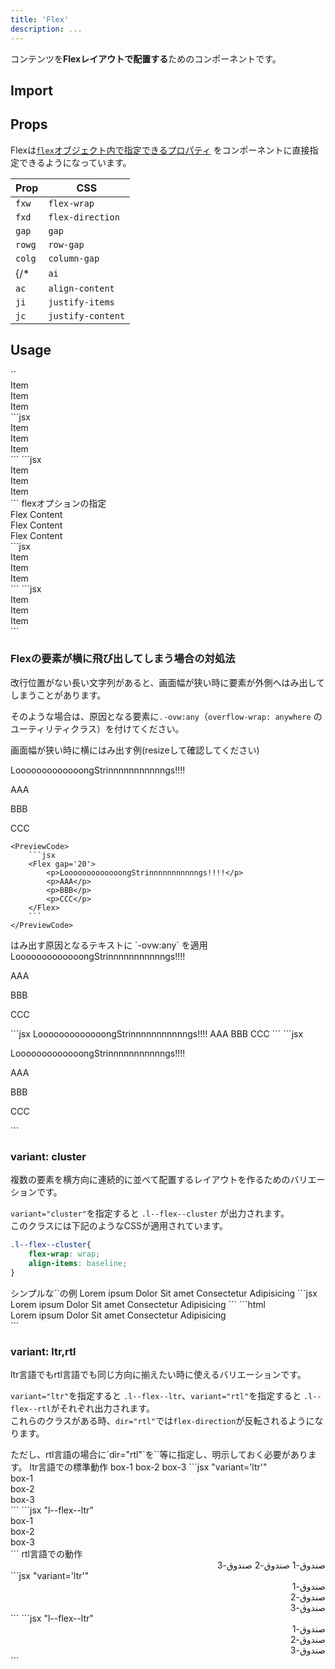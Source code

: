 ```yaml
---
title: 'Flex'
description: ...
---
```



コンテンツを**Flexレイアウトで配置する**ためのコンポーネントです。


## Import

<ImportCode component='Flex' />


## Props


Flexは[`flex`オブジェクト内で指定できるプロパティ](/ja/props/css-props/#grid--flex) をコンポーネントに直接指定できるようになっています。

|Prop|CSS|
|---|---|
|`fxw`|`flex-wrap`|
|`fxd`|`flex-direction`|
|`gap`|`gap`|
|`rowg`|`row-gap`|
|`colg`|`column-gap`|
{/* |`ai`|`align-items`|
|`ac`|`align-content`|
|`ji`|`justify-items`|
|`jc`|`justify-content`| */}



## Usage

<Preview>
	<PreviewTitle>`<Flex>`</PreviewTitle>
	<PreviewArea p={40}>
		<Flex className='has--itemGuide'>
			<div>Item</div>
			<div>Item</div>
			<div>Item</div>
		</Flex>
	</PreviewArea>
	<PreviewCode slot='tab' label='JSX'>
	```jsx
	<Flex>
		<div>Item</div>
		<div>Item</div>
		<div>Item</div>
	</Flex>
	```
	</PreviewCode>
	<PreviewCode slot='tab' label='HTML'>
	```jsx
	<div class="l--flex">
		<div>Item</div>
		<div>Item</div>
		<div>Item</div>
	</div>
	```
	</PreviewCode>
</Preview>

<Preview>
	<PreviewTitle>flexオプションの指定</PreviewTitle>
	<PreviewArea resize p={40}>
		<Flex gap={30} fxw='wrap' jc="center" className='has--itemGuide'>
			<div>Flex Content</div>
			<div>Flex Content</div>
			<div>Flex Content</div>
		</Flex>
	</PreviewArea>
	<PreviewCode slot='tab' label='JSX'>
	```jsx
	<Flex fxw='wrap' jc='center' gap='20'>
		<div>Item</div>
		<div>Item</div>
		<div>Item</div>
	</Flex>
	```
	</PreviewCode>
	<PreviewCode slot='tab' label='HTML'>
	```jsx
	<div class="l--flex -fxw:w -gap:30 -jc:c">
		<div>Item</div>
		<div>Item</div>
		<div>Item</div>
	</div>
	```
	</PreviewCode>
</Preview>



### Flexの要素が横に飛び出してしまう場合の対処法

改行位置がない長い文字列があると、画面幅が狭い時に要素が外側へはみ出してしまうことがあります。

そのような場合は、原因となる要素に`.-ovw:any`（`overflow-wrap: anywhere` のユーティリティクラス）を付けてください。


<Preview>
	<PreviewTitle>
		画面幅が狭い時に横にはみ出す例(resizeして確認してください)
	</PreviewTitle>
	<PreviewArea resize p={40}>
		<Flex gap='20' className='has--itemGuide'>
			<p>LooooooooooooongStrinnnnnnnnnnngs!!!!</p>
			<p>AAA</p>
			<p>BBB</p>
			<p>CCC</p>
		</Flex>
	</PreviewArea>
	
	<PreviewCode>
		```jsx
		<Flex gap='20'>
			<p>LooooooooooooongStrinnnnnnnnnnngs!!!!</p>
			<p>AAA</p>
			<p>BBB</p>
			<p>CCC</p>
		</Flex>
		```
	</PreviewCode>
</Preview>

<Preview>
	<PreviewTitle>
		はみ出す原因となるテキストに `-ovw:any` を適用
	</PreviewTitle>
	<PreviewArea resize p='20'>
		<Flex gap='20' className='has--itemGuide'>
			<Text ovw='any'>LooooooooooooongStrinnnnnnnnnnngs!!!!</Text>
			<p>AAA</p>
			<p>BBB</p>
			<p>CCC</p>
		</Flex>
	</PreviewArea>
	<PreviewCode slot='tab' label='JSX'>
	```jsx
		<Flex gap='20'>
			<Text ovw='any'>LooooooooooooongStrinnnnnnnnnnngs!!!!</Text>
			<Text>AAA</Text>
			<Text>BBB</Text>
			<Text>CCC</Text>
		</Flex>
	```
	</PreviewCode>
	<PreviewCode slot='tab' label='HTML'>
	```jsx
	<div class="l--flex -gap:20">
		<p className="-ovw:any">LooooooooooooongStrinnnnnnnnnnngs!!!!</p>
		<p>AAA</p>
		<p>BBB</p>
		<p>CCC</p>
	</div>
	```
	</PreviewCode>
</Preview>



### variant: cluster

複数の要素を横方向に連続的に並べて配置するレイアウトを作るためのバリエーションです。

`variant="cluster"`を指定すると `.l--flex--cluster` が出力されます。  
このクラスには下記のようなCSSが適用されています。

```css
.l--flex--cluster{
	flex-wrap: wrap;
	align-items: baseline;
}
```

<Preview>
	<PreviewTitle>シンプルな`<Cluster>`の例</PreviewTitle>
	<PreviewArea resize p='box:l'>
		<Flex variant='cluster' gap='20'>
			<Badge>Lorem ipsum</Badge>
			<Badge>Dolor</Badge>
			<Badge>Sit amet</Badge>
			<Badge>Consectetur</Badge>
			<Badge>Adipisicing</Badge>
		</Flex>
	</PreviewArea>
	<PreviewCode slot="tab" label="JSX">
	```jsx
	<Flex variant='cluster' gap='20'>
		<Badge>Lorem ipsum</Badge>
		<Badge>Dolor</Badge>
		<Badge>Sit amet</Badge>
		<Badge>Consectetur</Badge>
		<Badge>Adipisicing</Badge>
	</Flex>
	```
	</PreviewCode>
	<PreviewCode slot="tab" label="HTML">
	```html
	<div class="l--flex l--flex--cluster -gap:20">
		<span class="b--badge">Lorem ipsum</span>
		<span class="b--badge">Dolor</span>
		<span class="b--badge">Sit amet</span>
		<span class="b--badge">Consectetur</span>
		<span class="b--badge">Adipisicing</span>
	</div>
	```
	</PreviewCode>
</Preview>


### variant: ltr,rtl

ltr言語でもrtl言語でも同じ方向に揃えたい時に使えるバリエーションです。

`variant="ltr"`を指定すると `.l--flex--ltr`、`variant="rtl"`を指定すると `.l--flex--rtl`がそれぞれ出力されます。  
これらのクラスがある時、`dir="rtl"`では`flex-direction`が反転されるようになります。


<Callout type="info">
ただし、rtl言語の場合に`dir="rtl"`を`<html>`等に指定し、明示しておく必要があります。
</Callout>


<Preview>
	<PreviewTitle>ltr言語での標準動作</PreviewTitle>
	<PreviewArea p={40}>
			<Flex variant='ltr' gap='20' className='has--itemGuide'>
				<Box bgc='red'>box-1</Box>
				<Box bgc='blue'>box-2</Box>
				<Box bgc='green'>box-3</Box>
			</Flex>
	</PreviewArea>
	<PreviewCode slot='tab' label='JSX'>
	```jsx "variant='ltr'"
	<Flex variant='ltr' gap='20'>
		<div>box-1</div>
		<div>box-2</div>
		<div>box-3</div>
	</Flex>
	```
	</PreviewCode>
	<PreviewCode slot='tab' label='HTML'>
	```jsx "l--flex--ltr"
	<div class="l--flex l--flex--ltr -gap:20">
		<div>box-1</div>
		<div>box-2</div>
		<div>box-3</div>
	</div>
	```
	</PreviewCode>
</Preview>

<Preview>
	<PreviewTitle>rtl言語での動作</PreviewTitle>
	<PreviewArea p={40}>
		<div dir="rtl">
			<Flex className='has--itemGuide' variant='ltr' gap='20'>
				<Box bgc='red'>صندوق-1</Box>
				<Box bgc='blue'>صندوق-2</Box>
				<Box bgc='green'>صندوق-3</Box>
			</Flex>
		</div>
	</PreviewArea>
	<PreviewCode slot='tab' label='JSX'>
	```jsx "variant='ltr'"
	<div dir="rtl">
		<Flex variant='ltr' gap='20'>
			<div>صندوق-1</div>
			<div>صندوق-2</div>
			<div>صندوق-3</div>
		</Flex>
	</div>
	```
	</PreviewCode>
	<PreviewCode slot='tab' label='HTML'>
	```jsx "l--flex--ltr"
	<div dir="rtl">
		<div class="l--flex l--flex--ltr -gap:20">
			<div>صندوق-1</div>
			<div>صندوق-2</div>
			<div>صندوق-3</div>
		</div>
	</div>
	```
	</PreviewCode>
</Preview>
